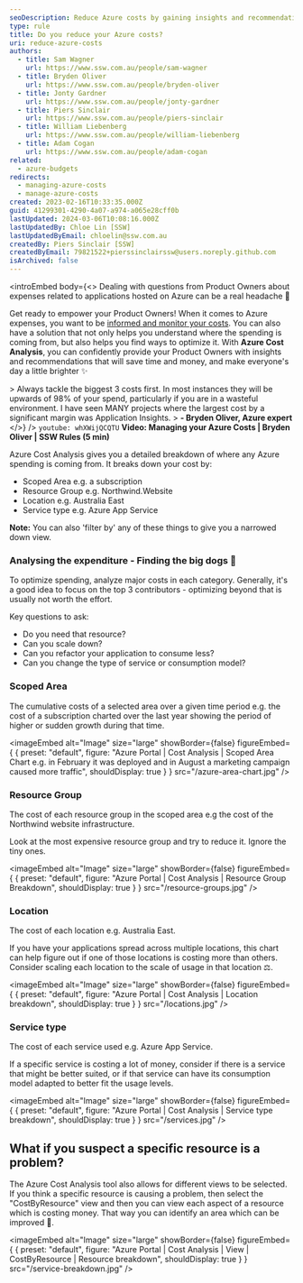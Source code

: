 ```yaml
---
seoDescription: Reduce Azure costs by gaining insights and recommendations to optimize spending with Azure Cost Analysis.
type: rule
title: Do you reduce your Azure costs?
uri: reduce-azure-costs
authors:
  - title: Sam Wagner
    url: https://www.ssw.com.au/people/sam-wagner
  - title: Bryden Oliver
    url: https://www.ssw.com.au/people/bryden-oliver
  - title: Jonty Gardner
    url: https://www.ssw.com.au/people/jonty-gardner
  - title: Piers Sinclair
    url: https://www.ssw.com.au/people/piers-sinclair
  - title: William Liebenberg
    url: https://www.ssw.com.au/people/william-liebenberg
  - title: Adam Cogan
    url: https://www.ssw.com.au/people/adam-cogan
related:
  - azure-budgets
redirects:
  - managing-azure-costs
  - manage-azure-costs
created: 2023-02-16T10:33:35.000Z
guid: 41299301-4290-4a07-a974-a065e28cff0b
lastUpdated: 2024-03-06T10:08:16.000Z
lastUpdatedBy: Chloe Lin [SSW]
lastUpdatedByEmail: chloelin@ssw.com.au
createdBy: Piers Sinclair [SSW]
createdByEmail: 79821522+pierssinclairssw@users.noreply.github.com
isArchived: false
---
```


<introEmbed
  body={<>
Dealing with questions from Product Owners about expenses related to applications hosted on Azure can be a real headache 🥲

Get ready to empower your Product Owners! When it comes to Azure expenses, you want to be [informed and monitor your costs](/azure-budgets). You can also have a solution that not only helps you understand where the spending is coming from, but also helps you find ways to optimize it. With **Azure Cost Analysis**, you can confidently provide your Product Owners with insights and recommendations that will save time and money, and make everyone's day a little brighter ✨

&gt; Always tackle the biggest 3 costs first. In most instances they will be upwards of 98% of your spend, particularly if you are in a wasteful environment. I have seen MANY projects where the largest cost by a significant margin was Application Insights.
&gt; **- Bryden Oliver, Azure expert**
  </>}
/>
`youtube: whXWijQCQTU`
**Video: Managing your Azure Costs | Bryden Oliver | SSW Rules (5 min)**

Azure Cost Analysis gives you a detailed breakdown of where any Azure spending is coming from. It breaks down your cost by:

- Scoped Area e.g. a subscription
- Resource Group e.g. Northwind.Website
- Location e.g. Australia East
- Service type e.g. Azure App Service

**Note:** You can also 'filter by' any of these things to give you a narrowed down view.

### Analysing the expenditure - Finding the big dogs 🐶

To optimize spending, analyze major costs in each category. Generally, it's a good idea to focus on the top 3 contributors - optimizing beyond that is usually not worth the effort.

Key questions to ask:

- Do you need that resource?
- Can you scale down?
- Can you refactor your application to consume less?
- Can you change the type of service or consumption model?

### Scoped Area

The cumulative costs of a selected area over a given time period e.g. the cost of a subscription charted over the last year showing the period of higher or sudden growth during that time.


<imageEmbed
  alt="Image"
  size="large"
  showBorder={false}
  figureEmbed={ {
    preset: "default",
    figure: "Azure Portal | Cost Analysis | Scoped Area Chart e.g. in February it was deployed and in August a marketing campaign caused more traffic",
    shouldDisplay: true
  } }
  src="/azure-area-chart.jpg"
/>

### Resource Group

The cost of each resource group in the scoped area e.g the cost of the Northwind website infrastructure.

Look at the most expensive resource group and try to reduce it. Ignore the tiny ones.


<imageEmbed
  alt="Image"
  size="large"
  showBorder={false}
  figureEmbed={ {
    preset: "default",
    figure: "Azure Portal | Cost Analysis | Resource Group Breakdown",
    shouldDisplay: true
  } }
  src="/resource-groups.jpg"
/>

### Location

The cost of each location e.g. Australia East.

If you have your applications spread across multiple locations, this chart can help figure out if one of those locations is costing more than others. Consider scaling each location to the scale of usage in that location ⚖️.


<imageEmbed
  alt="Image"
  size="large"
  showBorder={false}
  figureEmbed={ {
    preset: "default",
    figure: "Azure Portal | Cost Analysis | Location breakdown",
    shouldDisplay: true
  } }
  src="/locations.jpg"
/>

### Service type

The cost of each service used e.g. Azure App Service.

If a specific service is costing a lot of money, consider if there is a service that might be better suited, or if that service can have its consumption model adapted to better fit the usage levels.


<imageEmbed
  alt="Image"
  size="large"
  showBorder={false}
  figureEmbed={ {
    preset: "default",
    figure: "Azure Portal | Cost Analysis | Service type breakdown",
    shouldDisplay: true
  } }
  src="/services.jpg"
/>

## What if you suspect a specific resource is a problem?

The Azure Cost Analysis tool also allows for different views to be selected. If you think a specific resource is causing a problem, then select the "CostByResource" view and then you can view each aspect of a resource which is costing money. That way you can identify an area which can be improved 🎯.


<imageEmbed
  alt="Image"
  size="large"
  showBorder={false}
  figureEmbed={ {
    preset: "default",
    figure: "Azure Portal | Cost Analysis | View | CostByResource | Resource breakdown",
    shouldDisplay: true
  } }
  src="/service-breakdown.jpg"
/>
